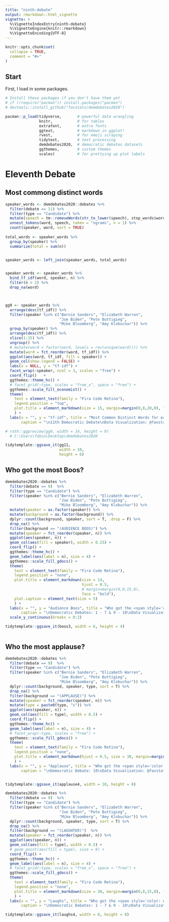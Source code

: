 ```yaml
---
title: "ninth-debate"
output: rmarkdown::html_vignette
vignette: >
  %\VignetteIndexEntry{ninth-debate}
  %\VignetteEngine{knitr::rmarkdown}
  %\VignetteEncoding{UTF-8}
---
```


```r
knitr::opts_chunk$set(
  collapse = TRUE,
  comment = "#>"
)
```

## Start

First, I load in some packages. 

```r
# Install these packages if you don't have them yet
# if (!require("pacman")) install.packages("pacman")
# devtools::install_github("favstats/demdebates2020")

pacman::p_load(tidyverse,       # powerful data wrangling
               knitr,           # for tables
               extrafont,       # extra fonts
               ggtext,          # markdown in ggplot!
               rvest,           # for emoji scraping 
               tidytext,        # text processing
               demdebates2020,  # democratic debates datasets
               ggthemes,        # custom themes
               scales)          # for prettying up plot labels

```

# Eleventh Debate

## Most commong distinct words

```r



speaker_words <- demdebates2020::debates %>% 
  filter(debate == 11) %>% 
  filter(type == "Candidate") %>% 
  mutate(speech = tm::removeWords(str_to_lower(speech), stop_words$word)) %>% 
  unnest_tokens(word, speech, token = "ngrams", n = 1) %>%
  count(speaker, word, sort = TRUE)
  
total_words <- speaker_words %>% 
  group_by(speaker) %>% 
  summarize(total = sum(n))


speaker_words <- left_join(speaker_words, total_words)


speaker_words <- speaker_words %>%
  bind_tf_idf(word, speaker, n) %>% 
  filter(n > 2) %>% 
  drop_na(word) 



gg9 <- speaker_words %>%
  arrange(desc(tf_idf)) %>%
  filter(speaker %in% c("Bernie Sanders", "Elizabeth Warren",
                        "Joe Biden", "Pete Buttigieg", 
                        "Mike Bloomberg", "Amy Klobuchar")) %>%
  group_by(speaker) %>% 
  arrange(desc(tf_idf)) %>% 
  slice(1:15) %>% 
  ungroup() %>%
  # mutate(word = factor(word, levels = rev(unique(word)))) %>% 
  mutate(word = fct_reorder(word, tf_idf)) %>% 
  ggplot(aes(word, tf_idf, fill = speaker)) +
  geom_col(show.legend = FALSE) +
  labs(x = NULL, y = "tf-idf") +
  facet_wrap(~speaker, ncol = 3, scales = "free") +
  coord_flip()   +
  ggthemes::theme_hc() +
  # facet_grid(~type, scales = "free_x", space = "free") +
  ggthemes::scale_fill_economist() +
  theme(
    text = element_text(family = "Fira Code Retina"),
    legend.position = "top",
    plot.title = element_markdown(size = 15, margin=margin(0,0,20,0), face = "bold", hjust = 0.5)
    ) +
  labs(x = "", y = "tf-idf", title = "Most Common Distinct Words for each Candidate during 11th Debate",
       caption = "\n11th Democratic Debate\nData Visualization: @favstats\nSource: Transcript by NBC News") 

# rath::ggpreview(gg9, width = 14, height = 9)
  # C:\Users\fabio\Desktop\demdebates2020

tidytemplate::ggsave_it(gg11, 
                        width = 10, 
                        height = 6)
```

## Who got the most Boos?

```r

demdebates2020::debates %>% 
  filter(debate == 9)  %>% 
  filter(type == "Candidate") %>% 
  filter(speaker %in% c("Bernie Sanders", "Elizabeth Warren",
                        "Joe Biden", "Pete Buttigieg", 
                        "Mike Bloomberg", "Amy Klobuchar")) %>%
  mutate(speaker = as.factor(speaker)) %>% 
  mutate(background = as.factor(background)) %>% 
  dplyr::count(background, speaker, sort = T, .drop = F) %>% 
  drop_na() %>% 
  filter(background == "(AUDIENCE BOOS)") %>% 
  mutate(speaker = fct_reorder(speaker, n)) %>% 
  ggplot(aes(speaker, n)) +
  geom_col(aes(fill = speaker), width = 0.25) +
  coord_flip() +
  ggthemes::theme_hc() +
  geom_label(aes(label = n), size = 4) +
  ggthemes::scale_fill_gdocs() +
  theme(
    text = element_text(family = "Fira Code Retina"),
    legend.position = "none", 
    plot.title = element_markdown(size = 14,
                                  hjust = 0.5,
                                  # margin=margin(0,0,15,0),
                                  face = "bold"),
    plot.caption = element_text(size = 5)
    ) +
  labs(x = "", y = "Audience Boos", title = "Who got the <span style='color: #3E7ACF'>most audience boos</span><br>in Democratic Debates?",
       caption = "\nDemocratic Debates: 1 - 7 & 9 - 10\nData Visualization: @favstats\nSource: Transcripts by Washington Post, Des Moines Register & NBC News") +
  scale_y_continuous(breaks = 0:2)

tidytemplate::ggsave_it(boos3, width = 6, height = 4)
  

```

## Who the most applause?

```r

demdebates2020::debates %>% 
  filter(debate == 9)  %>% 
  filter(type == "Candidate") %>% 
  filter(speaker %in% c("Bernie Sanders", "Elizabeth Warren",
                        "Joe Biden", "Pete Buttigieg", 
                        "Mike Bloomberg", "Amy Klobuchar")) %>% 
  dplyr::count(background, speaker, type, sort = T) %>% 
  drop_na() %>% 
  filter(background == "(APPLAUSE)") %>% 
  mutate(speaker = fct_reorder(speaker, n)) %>% 
  mutate(type = paste0(type, "s")) %>% 
  ggplot(aes(speaker, n)) +
  geom_col(aes(fill = type), width = 0.5) +
  coord_flip() +
  ggthemes::theme_hc() +
  geom_label(aes(label = n), size = 4) +
  # facet_wrap(~type, scales = "free") +
  ggthemes::scale_fill_gdocs() +
  theme(
    text = element_text(family = "Fira Code Retina"),
    legend.position = "none", 
    plot.title = element_markdown(hjust = 0.5, size = 30, margin=margin(0,0,15,0), face = "bold")
    ) +
  labs(x = "", y = "Applause", title = "Who got the <span style='color: #3E7ACF'>most Applause</span><img src='https://emojipedia-us.s3.dualstack.us-west-1.amazonaws.com/thumbs/120/apple/237/clapping-hands-sign_1f44f.png' width='20'/><br>in 10th Democratic Debate?",
       caption = "\nDemocratic Debate: 10\nData Visualization: @favstats\nSource: Transcript by NBC News") 


tidytemplate::ggsave_it(applause4, width = 10, height = 8)
```

```r


demdebates2020::debates %>% 
  filter(debate == 9)  %>% 
  filter(type == "Candidate") %>% 
  filter(speaker %in% c("Bernie Sanders", "Elizabeth Warren",
                        "Joe Biden", "Pete Buttigieg", 
                        "Mike Bloomberg", "Amy Klobuchar")) %>% 
  dplyr::count(background, speaker, type, sort = T) %>% 
  drop_na() %>% 
  filter(background == "(LAUGHTER)")  %>% 
  mutate(speaker = fct_reorder(speaker, n)) %>% 
  ggplot(aes(speaker, n)) +
  geom_col(aes(fill = type), width = 0.5) +
  # geom_point(aes(fill = type), size = 9) +
  coord_flip() +
  ggthemes::theme_hc() +
  geom_label(aes(label = n), size = 4) +
  # facet_grid(~type, scales = "free_x", space = "free") +
  ggthemes::scale_fill_gdocs() +
  theme(
    text = element_text(family = "Fira Code Retina"),
    legend.position = "none", 
    plot.title = element_markdown(size = 30, margin=margin(0,0,15,0), face = "bold")
    ) +
  labs(x = "", y = "Laughs", title = "Who got the <span style='color: #3E7ACF'>most Laughs</span><img src='https://emojipedia-us.s3.dualstack.us-west-1.amazonaws.com/thumbs/120/apple/237/face-with-tears-of-joy_1f602.png' width='20'/><br>in 10th Democratic Debate?",
       caption = "\nDemocratic Debates: 1 - 7 & 9 - 10\nData Visualization: @favstats\nSource: Transcript by NBC News") 

tidytemplate::ggsave_it(laughs4, width = 8, height = 8)

```
